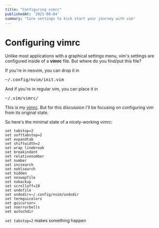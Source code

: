 ```yaml
---
title: "Configuring vimrc"
publishedAt: '2021-08-04'
summary: "Core settings to kick start your journey with vim"
---
```


# Configuring vimrc

Unlike most applications with a graphical settings menu, vim's settings are configured inside of a **vimrc** file. But where do you find/put this file?

If you're in neovim, you can drop it in <pre>~/.config/nvim/init.vim</pre>
And if you're in regular vim, you can place it in <pre>~/.vim/vimrc/</pre>

This is my [vimrc](https://github.com/nguyenvukhang/neovim/blob/master/init.vim). But for this discussion I'll be focusing on configuring vim from its original state.

So here's the minimal state of a nicely-working vimrc:
```
set tabstop=2
set softtabstop=2
set expandtab
set shiftwidth=2
set wrap linebreak
set breakindent
set relativenumber
set number
set incsearch
set nohlsearch
set hidden
set noswapfile
set nobackup
set scrolloff=10
set undofile
set undodir=~/.config/nvim/undodir
set termguicolors
set guicursor=
set noerrorbells
set autochdir
```

`set tabstop=2` makes something happen
